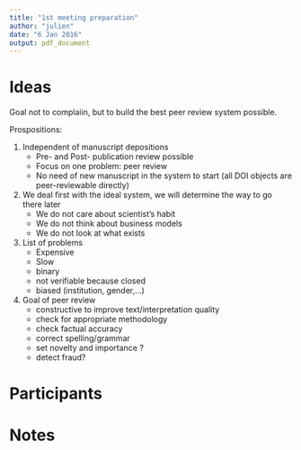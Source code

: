 ```yaml
---
title: "1st meeting preparation"
author: "julien"
date: "6 Jan 2016"
output: pdf_document
---
```


Ideas
========

Goal not to complaiin, but to build the best peer review system possible.

Prospositions:

1. Independent of manuscript depositions 
    - Pre- and Post- publication review possible 
    - Focus on one problem: peer review
    - No need of new manuscript in the system to start (all DOI objects are peer-reviewable directly)
    
2. We deal first with the ideal system, we will determine the way to go there later
    - We do not care about scientist's habit
    - We do not think about business models
    - We do not look at what exists

3. List of problems
    - Expensive
    - Slow
    - binary 
    - not verifiable because closed
    - biased (institution, gender,...)
    
4. Goal of peer review    
    - constructive to improve text/interpretation quality
    - check for appropriate methodology
    - check factual accuracy
    - correct spelling/grammar
    - set novelty and importance ?
    - detect fraud?
    

Participants
============

Notes
=====